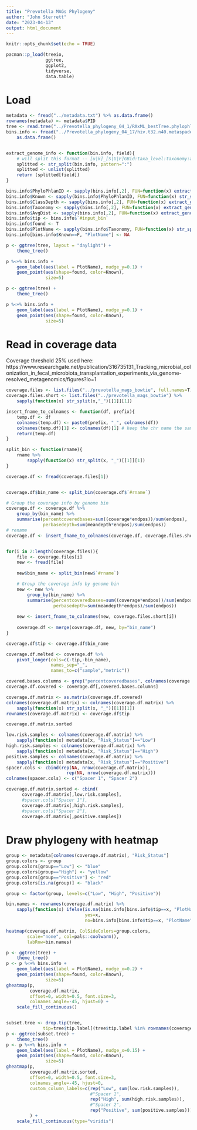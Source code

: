 ```yaml
---
title: "Prevotella MAGs Phylogeny"
author: "John Sterrett"
date: "2023-04-13"
output: html_document
---
```


```r
knitr::opts_chunk$set(echo = TRUE)

pacman::p_load(treeio,
               ggtree,
               ggplot2,
               tidyverse,
               data.table)
```

# Load
```r
metadata <- fread("../metadata.txt") %>% as.data.frame()
rownames(metadata) <- metadata$PID
tree <- read.tree("../Prevotella_phylogeny_04_1/RAxML_bestTree.phylophlan_input_bins_refined.tre")
bins.info <- fread("../Prevotella_phylogeny_04_17/hiv.t32.n40.metaspades.metabat2.checkm.drep.phylophlan.tsv") %>% 
    as.data.frame()


extract_genome_info <- function(bin.info, field){
    # will split this format -- [u|k]_[S|G|F]GBid:taxa_level:taxonomy:avg_dist
    splitted <- str_split(bin.info, pattern=":")
    splitted <- unlist(splitted)
    return (splitted[field])  
}

bins.info$PhyloPhlanID <- sapply(bins.info[,2], FUN=function(x) extract_genome_info(x, 1))
bins.info$Known <- sapply(bins.info$PhyloPhlanID, FUN=function(x) str_starts(x, "k"))
bins.info$ClassDepth <- sapply(bins.info[,2], FUN=function(x) extract_genome_info(x, 2))
bins.info$Taxonomy <- sapply(bins.info[,2], FUN=function(x) extract_genome_info(x, 3))
bins.info$AvgDist <- sapply(bins.info[,2], FUN=function(x) extract_genome_info(x, 4))
bins.info$tip <- bins.info$`#input_bin`
bins.info$found <- T
bins.info$PlotName <- sapply(bins.info$Taxonomy, FUN=function(x) str_split(x, pattern="\\|")[[1]][7])
bins.info[bins.info$Known==F, "PlotName"] <- NA

p <- ggtree(tree, layout = "daylight") + 
    theme_tree()

p %<+% bins.info + 
    geom_label(aes(label = PlotName), nudge_y=0.1) + 
    geom_point(aes(shape=found, color=Known),
               size=5)

p <- ggtree(tree) + 
    theme_tree()

p %<+% bins.info + 
    geom_label(aes(label = PlotName), nudge_y=0.1) + 
    geom_point(aes(shape=found, color=Known),
               size=5)
```

# Read in coverage data
Coverage threshold 25% used here: https://www.researchgate.net/publication/316735131_Tracking_microbial_colonization_in_fecal_microbiota_transplantation_experiments_via_genome-resolved_metagenomics/figures?lo=1 

```r
coverage.files <- list.files("../prevotella_mags_bowtie", full.names=T)
coverage.files.short <- list.files("../prevotella_mags_bowtie") %>% 
    sapply(function(x) str_split(x,"_")[[1]][1])

insert_fname_to_colnames <- function(df, prefix){
    temp.df <- df
    colnames(temp.df) <- paste0(prefix, "_", colnames(df))
    colnames(temp.df)[1] <- colnames(df)[1] # keep the chr name the same
    return(temp.df)
}

split_bin <- function(rname){
    rname %>% 
        sapply(function(x) str_split(x, "_")[[1]][1])
}

coverage.df <- fread(coverage.files[1])


coverage.df$bin_name <- split_bin(coverage.df$`#rname`)

# Group the coverage info by genome bin
coverage.df <- coverage.df %>% 
    group_by(bin_name) %>%
    summarise(percentcoveredbases=sum((coverage*endpos))/sum(endpos),
              perbasedepth=sum(meandepth*endpos)/sum(endpos))
# rename
coverage.df <- insert_fname_to_colnames(coverage.df, coverage.files.short[1])


for(i in 2:length(coverage.files)){
    file <- coverage.files[i]
    new <- fread(file)
    
    new$bin_name <- split_bin(new$`#rname`)

    # Group the coverage info by genome bin
    new <- new %>% 
        group_by(bin_name) %>%
        summarise(percentcoveredbases=sum((coverage*endpos))/sum(endpos),
                  perbasedepth=sum(meandepth*endpos)/sum(endpos))
    
    new <- insert_fname_to_colnames(new, coverage.files.short[i])
    
    coverage.df <- merge(coverage.df, new, by="bin_name")
}

coverage.df$tip <- coverage.df$bin_name

coverage.df.melted <- coverage.df %>% 
    pivot_longer(cols=c(-tip,-bin_name),
                 names_sep="_",
                 names_to=c("sample","metric"))

covered.bases.columns <- grep("percentcoveredbases", colnames(coverage.df))
coverage.df.covered <- coverage.df[,covered.bases.columns]

coverage.df.matrix <- as.matrix(coverage.df.covered)
colnames(coverage.df.matrix) <- colnames(coverage.df.matrix) %>%
    sapply(function(x) str_split(x, "_")[[1]][1])
rownames(coverage.df.matrix) <- coverage.df$tip

coverage.df.matrix.sorted

low.risk.samples <- colnames(coverage.df.matrix) %>% 
    sapply(function(x) metadata[x, "Risk_Status"]=="Low")
high.risk.samples <- colnames(coverage.df.matrix) %>% 
    sapply(function(x) metadata[x, "Risk_Status"]=="High")
positive.samples <- colnames(coverage.df.matrix) %>% 
    sapply(function(x) metadata[x, "Risk_Status"]=="Positive")
spacer.cols <- cbind(rep(NA, nrow(coverage.df.matrix)),
                       rep(NA, nrow(coverage.df.matrix)))
colnames(spacer.cols) <- c("Spacer 1", "Spacer 2")

coverage.df.matrix.sorted <- cbind(
      coverage.df.matrix[,low.risk.samples],
      #spacer.cols["Spacer 1"],
      coverage.df.matrix[,high.risk.samples],
      #spacer.cols["Spacer 2"],
      coverage.df.matrix[,positive.samples])
```

# Draw phylogeny with heatmap
```r

group <- metadata[colnames(coverage.df.matrix), "Risk_Status"]
group.colors <- group
group.colors[group=="Low"] <- "blue"
group.colors[group=="High"] <- "yellow"
group.colors[group=="Positive"] <- "red"
group.colors[is.na(group)] <- "black"

group <- factor(group, levels=c("Low", "High", "Positive"))

bin.names <- rownames(coverage.df.matrix) %>% 
    sapply(function(x) ifelse(is.na(bins.info[bins.info$tip==x, "PlotName"]),
                              yes=x, 
                              no=bins.info[bins.info$tip==x, "PlotName"]))

heatmap(coverage.df.matrix, ColSideColors=group.colors,
        scale="none", col=pals::coolwarm(),
        labRow=bin.names)

p <- ggtree(tree) + 
    theme_tree()
p <- p %<+% bins.info + 
    geom_label(aes(label = PlotName), nudge_x=0.2) + 
    geom_point(aes(shape=found, color=Known),
               size=5)
gheatmap(p,
         coverage.df.matrix,
         offset=0, width=0.5, font.size=3,
         colnames_angle=-45, hjust=0) +
    scale_fill_continuous()


subset.tree <- drop.tip(tree, 
              tip=tree$tip.label[(tree$tip.label %in% rownames(coverage.df.matrix))==F])
p <- ggtree(subset.tree) + 
    theme_tree()
p <- p %<+% bins.info + 
    geom_label(aes(label = PlotName), nudge_x=0.15) + 
    geom_point(aes(shape=found, color=Known),
               size=5)
gheatmap(p,
         coverage.df.matrix.sorted,
         offset=0, width=0.5, font.size=3,
         colnames_angle=-45, hjust=0, 
         custom_column_labels=c(rep("Low", sum(low.risk.samples)),
                                #"Spacer 1",
                                rep("High", sum(high.risk.samples)),
                                #"Spacer 2",
                                rep("Positive", sum(positive.samples)))
         ) +
    scale_fill_continuous(type="viridis")


```
